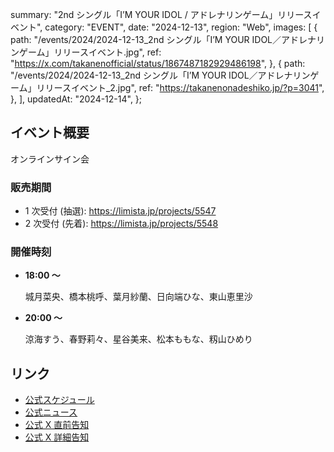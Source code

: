   summary: "2nd シングル「I’M YOUR IDOL / アドレナリンゲーム」リリースイベント",
  category: "EVENT",
  date: "2024-12-13",
  region: "Web",
  images: [
    {
      path: "/events/2024/2024-12-13_2nd シングル「I’M YOUR IDOL／アドレナリンゲーム」リリースイベント.jpg",
      ref: "https://x.com/takanenofficial/status/1867487182929486198",
    },
    {
      path: "/events/2024/2024-12-13_2nd シングル「I’M YOUR IDOL／アドレナリンゲーム」リリースイベント_2.jpg",
      ref: "https://takanenonadeshiko.jp/?p=3041",
    },
  ],
  updatedAt: "2024-12-14",
};

## イベント概要

オンラインサイン会

### 販売期間

- 1 次受付 (抽選): https://limista.jp/projects/5547
- 2 次受付 (先着): https://limista.jp/projects/5548

### 開催時刻

- **18:00 〜**

  城月菜央、橋本桃呼、葉月紗蘭、日向端ひな、東山恵里沙

- **20:00 〜**

  涼海すう、春野莉々、星谷美来、松本ももな、籾山ひめり

## リンク

- [公式スケジュール](https://takanenonadeshiko.jp/?p=2891)
- [公式ニュース](https://takanenonadeshiko.jp/?p=3041)
- [公式 X 直前告知](https://x.com/takanenofficial/status/1867487182929486198)
- [公式 X 詳細告知](https://x.com/takanenofficial/status/1864642165261127840)
